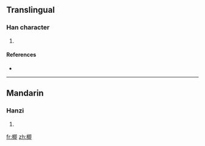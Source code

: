 ==Translingual==

===Han character===
{{Han char|rn=75|rad=木|as=09|sn=13|four=4792<sub>0</sub>|canj=木日戈中 (DAIL)}}

# {{defn|Han|sort=木09}}

====References====
* {{Han ref|kx=0539.160|dkj=15134|dj=0927.020|hdz=21251.130|uh=6956|ud=26966|bh=D5B8|bd=54712}}

----

==Mandarin==

===Hanzi===
{{cmn-hanzi|pin=[[zhì]] ([[zhi4]])|wg=chih<sup>4</sup>}}

# {{defn|Mandarin}}

[[fr:楖]]
[[zh:楖]]